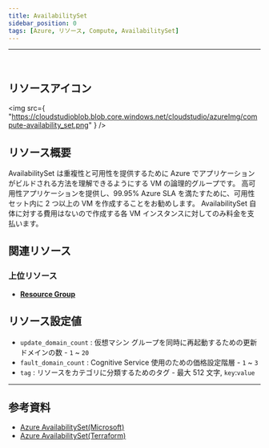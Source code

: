 ```yaml
---
title: AvailabilitySet
sidebar_position: 0
tags: [Azure, リソース, Compute, AvailabilitySet]
---
```


<hr />
<br />

## リソースアイコン

<img
    src={
        "https://cloudstudioblob.blob.core.windows.net/cloudstudio/azureImg/compute-availability_set.png"
    }
/>

## リソース概要

AvailabilitySet は重複性と可用性を提供するために Azure でアプリケーションがビルドされる方法を理解できるようにする VM の論理的グループです。
高可用性アプリケーションを提供し、99.95% Azure SLA を満たすために、可用性セット内に 2 つ以上の VM を作成することをお勧めします。
AvailabilitySet 自体に対する費用はないので作成する各 VM インスタンスに対してのみ料金を支払います。

## 関連リソース

### 上位リソース

-   [**Resource Group**](https://docs.cstudio.app/docs/resource/azure/Base/ResourceGroup)

## リソース設定値

-   `update_domain_count` : 仮想マシン グループを同時に再起動するための更新ドメインの数 - `1` ~ `20`
-   `fault_domain_count` : Cognitive Service 使用のための価格設定階層 - `1` ~ `3`
-   `tag` : リソースをカテゴリに分類するためのタグ - 最大 512 文字, `key`:`value`

---

## 参考資料

-   [Azure AvailabilitySet(Microsoft)](https://learn.microsoft.com/ko-kr/azure/virtual-machines/availability-set-overview)
-   [Azure AvailabilitySet(Terraform)](https://registry.terraform.io/providers/hashicorp/azurerm/latest/docs/resources/availability_set)
